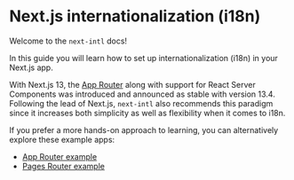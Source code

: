 
# Next.js internationalization (i18n)

Welcome to the `next-intl` docs!

In this guide you will learn how to set up internationalization (i18n) in your Next.js app.

With Next.js 13, the [App Router](https://nextjs.org/docs/app) along with support for React Server Components was introduced and announced as stable with version 13.4. Following the lead of Next.js, `next-intl` also recommends this paradigm since it increases both simplicity as well as flexibility when it comes to i18n.

<Cards className="mt-8 lg:w-1/2">
  <Card
    title="Usage with the App Router"
    href="/docs/getting-started/app-router"
  />
  <Card
    title="Usage with the Pages Router"
    href="/docs/getting-started/pages-router"
  />
</Cards>

If you prefer a more hands-on approach to learning, you can alternatively explore these example apps:

- [App Router example](/examples#app-router)
- [Pages Router example](/examples#pages-router)
